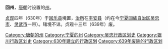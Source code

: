 '''回州'''，[[唐朝|唐朝]]时设置的[[州|州]]。

[[貞觀_(唐朝)|贞观]]四年（630年）于[[回乐县|回乐县]]境置，[[治所|治所]]在[[丰安县|丰安县]]（约在今[[宁夏回族自治区|宁夏回族自治区]][[吴忠市|吴忠市]]、[[灵武市|灵武市]]一带）。辖境不详。贞观十三年（639年）废。 

{{唐朝行政区划小作品}}
[[Category:唐朝的州|Category:唐朝的州]]
[[Category:宁夏的州|Category:宁夏的州]]
[[Category:吴忠行政区划史|Category:吴忠行政区划史]]
[[Category:银川行政区划史|Category:银川行政区划史]]
[[Category:630年建立的行政区划|Category:630年建立的行政区划]]
[[Category:639年废除的行政区划|Category:639年废除的行政区划]]